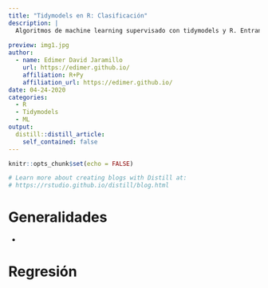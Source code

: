 ```yaml
---
title: "Tidymodels en R: Clasificación"
description: | 
  Algoritmos de machine learning supervisado con tidymodels y R. Entranamiento de modelos en problema de clasificación. Replicación de estudio publicado en Plos One.
  
preview: img1.jpg  
author:
  - name: Edimer David Jaramillo
    url: https://edimer.github.io/
    affiliation: R+Py
    affiliation_url: https://edimer.github.io/
date: 04-24-2020
categories:
  - R
  - Tidymodels
  - ML
output:
  distill::distill_article:
    self_contained: false
---
```


```r
knitr::opts_chunk$set(echo = FALSE)

# Learn more about creating blogs with Distill at:
# https://rstudio.github.io/distill/blog.html

```

# Generalidades

- 


# Regresión
